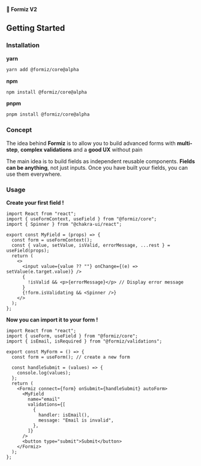 **🐜 Formiz V2**

## **Getting Started**

### Installation

**yarn**

```bash
yarn add @formiz/core@alpha
```

**npm**

```bash
npm install @formiz/core@alpha
```

**pnpm**

```bash
pnpm install @formiz/core@alpha
```

### Concept

The idea behind **Formiz** is to allow you to build advanced forms with **multi-step**, **complex validations** and a **good UX** without pain

The main idea is to build fields as independent reusable components. **Fields can be anything**, not just inputs. Once you have built your fields, you can use them everywhere.

### Usage

**Create your first field !**

```tsx
import React from "react";
import { useFormContext, useField } from "@formiz/core";
import { Spinner } from "@chakra-ui/react";

export const MyField = (props) => {
  const form = useFormContext();
  const { value, setValue, isValid, errorMessage, ...rest } = useField(props);
  return (
    <>
      <input value={value ?? ""} onChange={(e) => setValue(e.target.value)} />
      {
        !isValid && <p>{errorMessage}</p> // Display error message
      }
      {!form.isValidating && <Spinner />}
    </>
  );
};
```

**Now you can import it to your form !**

```tsx
import React from "react";
import { useForm, useField } from "@formiz/core";
import { isEmail, isRequired } from "@formiz/validations";

export const MyForm = () => {
  const form = useForm(); // create a new form

  const handleSubmit = (values) => {
    console.log(values);
  };
  return (
    <Formiz connect={form} onSubmit={handleSubmit} autoForm>
      <MyField
        name="email"
        validations={[
          {
            handler: isEmail(),
            message: "Email is invalid",
          },
        ]}
      />
      <button type="submit">Submit</button>
    </Formiz>
  );
};
```

